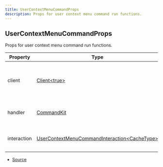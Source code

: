 ```yaml
---
title: UserContextMenuCommandProps
description: Props for user context menu command run functions.
---
```


## UserContextMenuCommandProps

Props for user context menu command run functions.

| Property    | Type                                                                                                                                          | Value | Description                                               |
| ----------- | --------------------------------------------------------------------------------------------------------------------------------------------- | ----- | --------------------------------------------------------- |
| client      | [Client\<true>](https://discord.js.org/docs/packages/discord.js/main/Client:Class)                                                            | N/A   | The Discord.js client object that CommandKit is handling. |
| handler     | [CommandKit](/docs/api-reference/classes/CommandKit)                                                                                          | N/A   | The current CommandKit handler instance.                  |
| interaction | [UserContextMenuCommandInteraction\<CacheType>](https://discord.js.org/docs/packages/discord.js/main/UserContextMenuCommandInteraction:Class) | N/A   | The current command interaction object.                   |

- [Source](https://github.com/underctrl-io/commandkit/blob/d276a8377813631933aebfa66545130a52f7a7cb/packages/commandkit/src/types.ts#L167)
